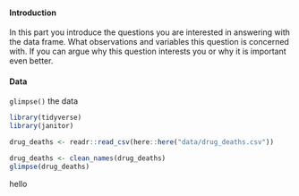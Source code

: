 
#### Introduction

In this part you introduce the questions you are interested in answering with the data frame. 
What observations and variables this question is concerned with. 
If you can argue why this question interests you or why it is important even better.

#### Data

`glimpse()` the data

```r
library(tidyverse)
library(janitor)
```
```r
drug_deaths <- readr::read_csv(here::here("data/drug_deaths.csv"))
```
```r
drug_deaths <- clean_names(drug_deaths)
glimpse(drug_deaths)
```

hello

